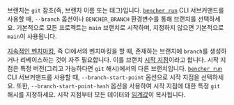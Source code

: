 브랜치는 `git` 참조(즉, 브랜치 이름 또는 태그)입니다.
<code><a href="/ko/docs/explanation/bencher-run/">bencher run</a></code> CLI 서브커맨드를 사용할 때,
`--branch` 옵션이나 `BENCHER_BRANCH` 환경변수를 통해 브랜치를 선택하세요.
기본적으로 모든 프로젝트는 `main` 브랜치로 시작하며,
지정하지 않으면 기본적으로 `main`이 사용됩니다.

[지속적인 벤치마킹][continuous benchmarking], 즉 CI에서의 벤치마킹을 할 때,
존재하는 브랜치에 `branch`를 생성하거나 리베이스하는 것이 자주 필요합니다.
이를 브랜치 [시작 지점][start point]이라고 합니다.
시작 지점은 특정 버전(그리고 가능하다면 `git` 해시)에서의 다른 브랜치입니다.
<code><a href="/ko/docs/explanation/bencher-run/">bencher run</a></code> CLI 서브커맨드를 사용할 때,
`--branch-start-point` 옵션으로 시작 지점을 선택하세요.
또한, `--branch-start-point-hash` 옵션을 사용하여 시작 지점에 대한 특정 `git` 해시를 지정하세요.
시작 지점부터 모든 데이터와 [임계값][thresholds]이 복사됩니다.

[continuous benchmarking]: /ko/docs/explanation/continuous-benchmarking/
[start point]: /ko/docs/explanation/benchmarking/#start-point
[thresholds]: /ko/docs/explanation/thresholds/